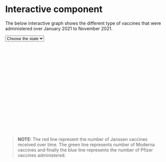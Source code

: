 # Interactive component

The below interactive graph shows the different type of vaccines that were administered over January 2021 to November 2021.

<html>
    <head>
        <script src="https://d3js.org/d3.v6.js"></script>
        <link rel="stylesheet" href="resources/js/styles.css">
    </head>
    <body>
    <select id="selected_state"> 
        <option>Choose the state</option>
    </select>
    <svg width="700" height="400"></svg>
    <script src="resources/js/line.js"></script>
    </body>
</html>

>**NOTE:** The red line represent the number of Janssen vaccines received over time. The green line represents number of Moderna vaccines and finally the blue line represents the number of Pfizer vaccines administered.